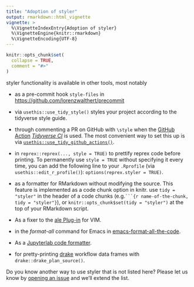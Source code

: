 ```yaml
---
title: "Adoption of styler"
output: rmarkdown::html_vignette
vignette: >
  %\VignetteIndexEntry{Adoption of styler}
  %\VignetteEngine{knitr::rmarkdown}
  %\VignetteEncoding{UTF-8}
---
```


```r
knitr::opts_chunk$set(
  collapse = TRUE,
  comment = "#>"
)
```

styler functionality is available in other tools, most notably

* as a pre-commit hook `style-files` in
  <https://github.com/lorenzwalthert/precommit>

* via `usethis::use_tidy_style()` styles your project according to the tidyverse
  style guide.

* through commenting a PR on GitHub with `\style` when the [GitHub
  Action](https://github.com/features/actions) [*Tidyverse
  CI*](https://github.com/r-lib/actions/tree/master/examples#tidyverse-ci-workflow)
  is used. The most convenient way to set this up is via
  [`usethis::use_tidy_github_actions()`](https://usethis.r-lib.org/reference/tidyverse.html).

* in `reprex::reprex(..., style = TRUE)` to prettify reprex code before
  printing. To permanently use `style = TRUE` without specifying it every time,
  you can add the following line to your `.Rprofile` (via
  `usethis::edit_r_profile()`): `options(reprex.styler = TRUE)`.

* as a formatter for RMarkdown without modifying the source. This feature is
  implemented as a code chunk option in knitr. use `tidy = "styler"` in the
  header of a code chunks (e.g.` ```{r name-of-the-chunk, tidy = "styler"} `),
  or `knitr::opts_chunk$set(tidy = "styler")` at the top of your RMarkdown
  script.

* As a fixer to the [ale
  Plug-in](https://github.com/w0rp/ale/pull/2401#issuecomment-485942966) for
  VIM.

* in the *format-all* command for Emacs in 
  [emacs-format-all-the-code](https://github.com/lassik/emacs-format-all-the-code).

* As a [Jupyterlab code
  formatter](https://jupyterlab-code-formatter.readthedocs.io/en/latest/installation.html#r-code-formatters).

* for pretty-printing [drake](https://github.com/ropensci/drake) workflow data
  frames with `drake::drake_plan_source()`.

Do you know another way to use styler that is not listed here? Please let us know
by [opening an issue](https://github.com/r-lib/styler/issues) and we'll extend the
list.
